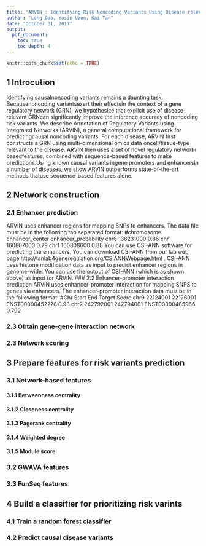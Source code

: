 ```yaml
---
title: "ARVIN : Identifying Risk Noncoding Variants Using Disease-relevant Gene Regulatory Networks"
author: "Long Gao, Yasin Uzun, Kai Tan"
date: "October 31, 2017"
output: 
  pdf_document:
    toc: true
    toc_depth: 4
---
```


```r
knitr::opts_chunk$set(echo = TRUE)
```

## 1 Introcution

Identifying causalnoncoding variants remains a daunting task. Becausenoncoding variantsexert their effectsin the context of a gene regulatory network (GRN), we hypothesize that explicit use of disease-relevant GRNcan significantly improve the inference accuracy of noncoding risk variants. We describe Annotation of Regulatory Variants using Integrated Networks (ARVIN), a general computational framework for predictingcausal noncoding variants. For each disease, ARVIN first constructs a GRN using multi-dimensional omics data oncell/tissue-type relevant to the disease. ARVIN then uses a set of novel regulatory network-basedfeatures, combined with sequence-based features to make predictions.Using known causal variants ingene promoters and enhancersin a number of diseases, we show ARVIN outperforms state-of-the-art methods thatuse sequence-based features alone. 


## 2 Network construction
### 2.1 Enhancer prediction
ARVIN uses enhancer regions for mapping SNPs to enhancers. The data file must be in the following tab separated format:
#chromosome	enhancer_center	enhancer_probability
chr6	138231000	0.86
chr1	160807000	0.79
chr1	160808600	0.88
You can use CSI-ANN software for predicting the enhancers. You can download CSI-ANN from our lab web page http://tanlab4generegulation.org/CSIANNWebpage.html . CSI-ANN uses histone modification data as input to predict enhancer regions in genome-wide. You can use the output of CSI-ANN (which is as shown above) as input for ARVIN.
### 2.2 Enhancer-promoter interaction prediction
ARVIN uses enhancer-promoter interaction for mapping SNPS to genes via enhancers. The enhancer-promoter interaction data must be in the following format:
#Chr	Start	End	Target	Score
chr9	22124001	22126001	ENST00000452276	0.93
chr2	242792001	242794001	ENST00000485966	0.792

### 2.3 Obtain gene-gene interaction network
### 2.3 Network scoring

## 3 Prepare features for risk variants prediction
### 3.1 Network-based features
#### 3.1.1 Betweenness centrality
#### 3.1.2 Closeness centrality
#### 3.1.3 Pagerank centrality
#### 3.1.4 Weighted degree
#### 3.1.5 Module score
### 3.2 GWAVA features
### 3.3 FunSeq features

## 4 Build a classifier for prioritizing risk varints
### 4.1 Train a random forest classifier
### 4.2 Predict causal disease variants
